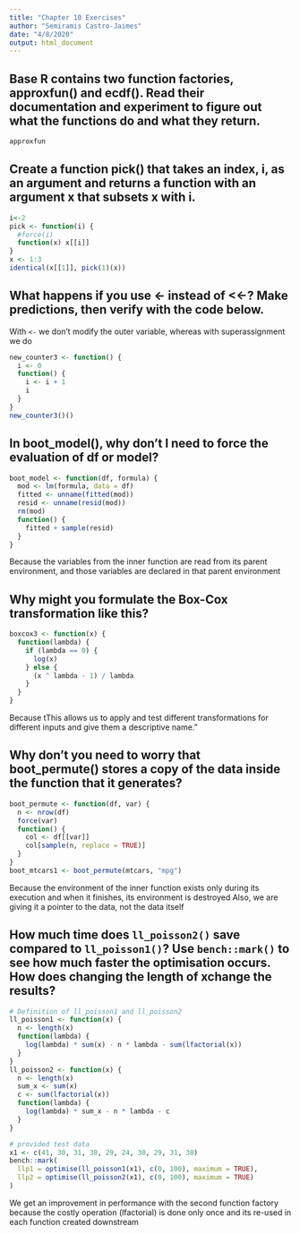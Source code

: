 ```yaml
---
title: "Chapter 10 Exercises"
author: "Semiramis Castro-Jaimes"
date: "4/8/2020"
output: html_document
---
```


## Base R contains two function factories, approxfun() and ecdf(). Read their documentation and experiment to figure out what the functions do and what they return.
```r
approxfun
```

## Create a function pick() that takes an index, i, as an argument and returns a function with an argument x that subsets x with i.
```r
i<-2
pick <- function(i) {
  #force(i)
  function(x) x[[i]]
}
x <- 1:3
identical(x[[1]], pick(1)(x))
```

## What happens if you use <- instead of <<-? Make predictions, then verify with the code below.
With `<-` we don't modify the outer variable, whereas with superassignment we do
```r
new_counter3 <- function() {
  i <- 0
  function() {
    i <- i + 1
    i
  }
}
new_counter3()()
```

## In boot_model(), why don’t I need to force the evaluation of df or model?
```r
boot_model <- function(df, formula) {
  mod <- lm(formula, data = df)
  fitted <- unname(fitted(mod))
  resid <- unname(resid(mod))
  rm(mod)
  function() {
    fitted + sample(resid)
  }
}
```

Because the variables from the inner function are read from its parent environment, and those variables are declared in that parent environment

## Why might you formulate the Box-Cox transformation like this?
```r
boxcox3 <- function(x) {
  function(lambda) {
    if (lambda == 0) {
      log(x)
    } else {
      (x ^ lambda - 1) / lambda
    }
  }  
}
```
Because tThis allows us to apply and test different transformations for different inputs and give them a descriptive name."

## Why don’t you need to worry that boot_permute() stores a copy of the data inside the function that it generates?
```r
boot_permute <- function(df, var) {
  n <- nrow(df)
  force(var)
  function() {
    col <- df[[var]]
    col[sample(n, replace = TRUE)]
  }
}
boot_mtcars1 <- boot_permute(mtcars, "mpg")
```
Because the environment of the inner function exists only during its execution and when it finishes, its environment is destroyed
Also, we are giving it a pointer to the data, not the data itself

## How much time does `ll_poisson2()` save compared to `ll_poisson1()`? Use `bench::mark()` to see how much faster the optimisation occurs. How does changing the length of xchange the results?
```r
# Definition of ll_poisson1 and ll_poisson2 
ll_poisson1 <- function(x) {
  n <- length(x)
  function(lambda) {
    log(lambda) * sum(x) - n * lambda - sum(lfactorial(x))
  }
}
ll_poisson2 <- function(x) {
  n <- length(x)
  sum_x <- sum(x)
  c <- sum(lfactorial(x))
  function(lambda) {
    log(lambda) * sum_x - n * lambda - c
  }
}
```
```r
# provided test data
x1 <- c(41, 30, 31, 38, 29, 24, 30, 29, 31, 38)
bench::mark(
  llp1 = optimise(ll_poisson1(x1), c(0, 100), maximum = TRUE),
  llp2 = optimise(ll_poisson2(x1), c(0, 100), maximum = TRUE)
)
```
We get an improvement in performance with the second function factory because the costly operation (lfactorial) is done only once and its re-used in each function created downstream
